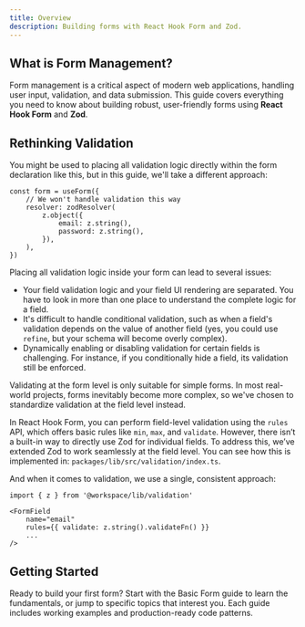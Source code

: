 ```yaml
---
title: Overview
description: Building forms with React Hook Form and Zod.
---
```


## What is Form Management?

Form management is a critical aspect of modern web applications, handling user input, validation, and data submission. This guide covers everything you need to know about building robust, user-friendly forms using **React Hook Form** and **Zod**.

## Rethinking Validation

You might be used to placing all validation logic directly within the form declaration like this, but in this guide, we'll take a different approach:

```tsx
const form = useForm({
    // We won't handle validation this way
    resolver: zodResolver(
        z.object({
            email: z.string(),
            password: z.string(),
        }),
    ),
})
```

Placing all validation logic inside your form can lead to several issues:

- Your field validation logic and your field UI rendering are separated. You have to look in more than one place to understand the complete logic for a field.
- It's difficult to handle conditional validation, such as when a field's validation depends on the value of another field (yes, you could use `refine`, but your schema will become overly complex).
- Dynamically enabling or disabling validation for certain fields is challenging. For instance, if you conditionally hide a field, its validation still be enforced.

Validating at the form level is only suitable for simple forms. In most real-world projects, forms inevitably become more complex, so we've chosen to standardize validation at the field level instead.

In React Hook Form, you can perform field-level validation using the `rules` API, which offers basic rules like `min`, `max`, and `validate`. However, there isn’t a built-in way to directly use Zod for individual fields.
To address this, we’ve extended Zod to work seamlessly at the field level. You can see how this is implemented in: `packages/lib/src/validation/index.ts`.

And when it comes to validation, we use a single, consistent approach:

```tsx
import { z } from '@workspace/lib/validation'

<FormField
    name="email"
    rules={{ validate: z.string().validateFn() }}
    ...
/>
```

## Getting Started

Ready to build your first form? Start with the <Link href="/docs/guide/form-basic">Basic Form</Link> guide to learn the fundamentals, or jump to specific topics that interest you. Each guide includes working examples and production-ready code patterns.
